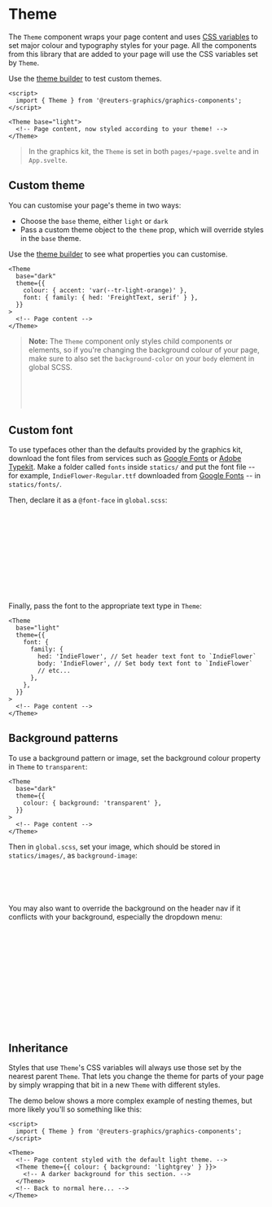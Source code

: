 

<Meta of={ThemeStories} />

# Theme

The `Theme` component wraps your page content and uses [CSS variables](../?path=/docs/scss-css-variables--page) to set major colour and typography styles for your page. All the components from this library that are added to your page will use the CSS variables set by `Theme`.

Use the [theme builder](?path=/docs/components-theming-theme-builder--docs) to test custom themes.

```svelte
<script>
  import { Theme } from '@reuters-graphics/graphics-components';
</script>

<Theme base="light">
  <!-- Page content, now styled according to your theme! -->
</Theme>
```

> In the graphics kit, the `Theme` is set in both `pages/+page.svelte` and in `App.svelte`.

<Canvas of={ThemeStories.Demo} />

## Custom theme

You can customise your page's theme in two ways:

- Choose the `base` theme, either `light` or `dark`
- Pass a custom theme object to the `theme` prop, which will override styles in the `base` theme.

Use the [theme builder](?path=/docs/components-theming-theme-builder--docs) to see what properties you can customise.

```svelte
<Theme
  base="dark"
  theme={{
    colour: { accent: 'var(--tr-light-orange)' },
    font: { family: { hed: 'FreightText, serif' } },
  }}
>
  <!-- Page content -->
</Theme>
```

> **Note:** The `Theme` component only styles child components or elements, so if you're changing the background colour of your page, make sure to also set the `background-color` on your `body` element in global SCSS.
>
> ```scss
> // global.scss
> body {
>   background-color: #2e3440;
> }
> ```

<Canvas of={ThemeStories.CustomTheme} />

## Custom font

To use typefaces other than the defaults provided by the graphics kit, download the font files from services such as [Google Fonts](https://fonts.google.com/) or [Adobe Typekit](https://fonts.adobe.com/). Make a folder called `fonts` inside `statics/` and put the font file -- for example, `IndieFlower-Regular.ttf` downloaded from [Google Fonts](https://fonts.google.com/share?selection.family=Indie+Flower) -- in `statics/fonts/`.

Then, declare it as a `@font-face` in `global.scss`:

```scss
/* global.scss in the graphics kit */
@font-face {
  // If you're unsure of the font-family name,
  // click on "Get embed code" on the Google font page and check the CSS class.
  font-family: 'Indie Flower';

  // Path to the font file. Change format depending on the font file type.
  src: url('/fonts/IndieFlower-Regular.ttf') format('truetype');
  font-weight: normal; // Optional
  font-style: normal; // Optional
}
```

Finally, pass the font to the appropriate text type in `Theme`:

```svelte
<Theme
  base="light"
  theme={{
    font: {
      family: {
        hed: 'IndieFlower', // Set header text font to `IndieFlower`
        body: 'IndieFlower', // Set body text font to `IndieFlower`
        // etc...
      },
    },
  }}
>
  <!-- Page content -->
</Theme>
```

<Canvas of={ThemeStories.CustomFont} />

## Background patterns

To use a background pattern or image, set the background colour property in `Theme` to `transparent`:

```svelte
<Theme
  base="dark"
  theme={{
    colour: { background: 'transparent' },
  }}
>
  <!-- Page content -->
</Theme>
```

Then in `global.scss`, set your image, which should be stored in `statics/images/`, as `background-image`:

```scss
/* global.scss */
body {
  background-image: url('/images/my-pattern.png');
}
```

You may also want to override the background on the header nav if it conflicts with your background, especially the dropdown menu:

```scss
/* global.scss
Main nav container */
.nav-container .inner {
  background: darkblue !important;
  /* Dropdown menu */
  .dropdown {
    background: darkblue !important;
  }
}
/* Mobile nav overlay */
header + .overlay {
  background: darkblue !important;
}
```

<Canvas of={ThemeStories.BackgroundPatterns} />

## Inheritance

Styles that use `Theme`'s CSS variables will always use those set by the nearest parent `Theme`. That lets you change the theme for parts of your page by simply wrapping that bit in a new `Theme` with different styles.

The demo below shows a more complex example of nesting themes, but more likely you'll so something like this:

```svelte
<script>
  import { Theme } from '@reuters-graphics/graphics-components';
</script>

<Theme>
  <!-- Page content styled with the default light theme. -->
  <Theme theme={{ colour: { background: 'lightgrey' } }}>
    <!-- A darker background for this section. -->
  </Theme>
  <!-- Back to normal here... -->
</Theme>
```

<Canvas of={ThemeStories.Inheritance} />
